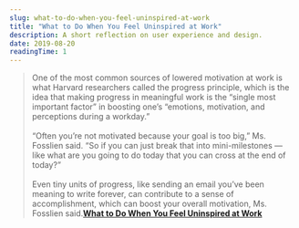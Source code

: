 ```yaml
---
slug: what-to-do-when-you-feel-uninspired-at-work
title: "What to Do When You Feel Uninspired at Work"
description: A short reflection on user experience and design.
date: 2019-08-20
readingTime: 1
---
```


>One of the most common sources of lowered motivation at work is what Harvard researchers called the progress principle, which is the idea that making progress in meaningful work is the “single most important factor” in boosting one’s “emotions, motivation, and perceptions during a workday.”
<br /><br />
“Often you’re not motivated because your goal is too big,” Ms. Fosslien said. “So if you can just break that into mini-milestones — like what are you going to do today that you can cross at the end of today?”
<br /><br />
Even tiny units of progress, like sending an email you’ve been meaning to write forever, can contribute to a sense of accomplishment, which can boost your overall motivation, Ms. Fosslien said.**<a href="https://www.nytimes.com/2019/08/12/smarter-living/what-to-do-when-you-feel-uninspired-at-work.html">What to Do When You Feel Uninspired at Work</a>**